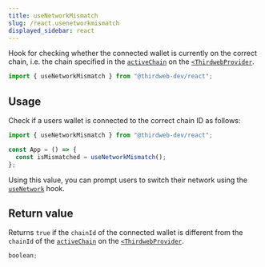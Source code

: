 ```yaml
---
title: useNetworkMismatch
slug: /react.usenetworkmismatch
displayed_sidebar: react
---
```


Hook for checking whether the connected wallet is currently on the correct chain,
i.e. the chain specified in the [`activeChain`](/react/react.thirdwebprovider#activechain) on the [`<ThirdwebProvider`](/react/react.thirdwebprovider).

```jsx
import { useNetworkMismatch } from "@thirdweb-dev/react";
```

## Usage

Check if a users wallet is connected to the correct chain ID as follows:

```jsx
import { useNetworkMismatch } from "@thirdweb-dev/react";

const App = () => {
  const isMismatched = useNetworkMismatch();
};
```

Using this value, you can prompt users to switch their network using the [`useNetwork`](/react/react.useNetwork) hook.

## Return value

Returns `true` if the `chainId` of the connected wallet is different from the `chainId` of the [`activeChain`](/react/react.thirdwebprovider#activechain) on the [`<ThirdwebProvider`](/react/react.thirdwebprovider).

```ts
boolean;
```
